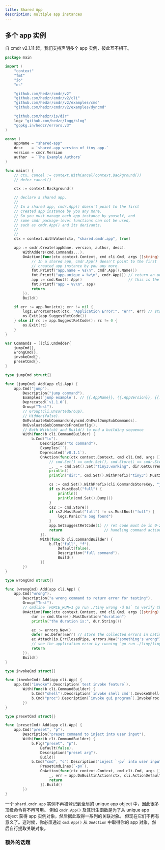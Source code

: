 ```yaml
---
title: Shared App
description: multiple app instances
---
```


## 多个 app 实例

自 cmdr v2.1.11 起，我们支持声明多个 app 实例，彼此互不相干。

```go title="examples/shared/main.go"
package main

import (
	"context"
	"fmt"
	"io"
	"os"

	"github.com/hedzr/cmdr/v2"
	"github.com/hedzr/cmdr/v2/cli"
	"github.com/hedzr/cmdr/v2/examples/cmd"
	"github.com/hedzr/cmdr/v2/examples/dyncmd"

	"github.com/hedzr/is/dir"
	logz "github.com/hedzr/logg/slog"
	"gopkg.in/hedzr/errors.v3"
)

const (
	appName = "shared-app"
	desc    = `shared-app version of tiny app.`
	version = cmdr.Version
	author  = `The Example Authors`
)

func main() {
	// ctx, cancel := context.WithCancel(context.Background())
	// defer cancel()

	ctx := context.Background()

	// declare a shared app.
	//
	// In a shared app, cmdr.App() doesn't point to the first
	// created app instance by you any more.
	// So you must manage each app instance by youself, and
	// some cmdr package-level functions can not be used,
	// such as cmdr.App() and its derivants.
	//
	//
	ctx = context.WithValue(ctx, "shared.cmdr.app", true)

	app := cmdr.Create(appName, version, author, desc).
		WithAdders(cmd.Commands...).
		OnAction(func(ctx context.Context, cmd cli.Cmd, args []string) (err error) {
			// In a shared app, cmdr.App() doesn't point to the first
			// created app instance by you any more.
			fmt.Printf("app.name = %s\n", cmdr.App().Name())
			fmt.Printf("app.unique = %v\n", cmdr.App()) // return an uncertain app object
			app := cmd.Root().App()                     // this is the real app object associate with current RootCommand
			fmt.Printf("app = %v\n", app)
			return
		}).
		Build()

	if err := app.Run(ctx); err != nil {
		logz.ErrorContext(ctx, "Application Error:", "err", err) // stacktrace if in debug mode/build
		os.Exit(app.SuggestRetCode())
	} else if rc := app.SuggestRetCode(); rc != 0 {
		os.Exit(rc)
	}
}

var Commands = []cli.CmdAdder{
	jumpCmd{},
	wrongCmd{},
	invokeCmd{},
	presetCmd{},
}

type jumpCmd struct{}

func (jumpCmd) Add(app cli.App) {
	app.Cmd("jump").
		Description("jump command").
		Examples(`jump example`). // {{.AppName}}, {{.AppVersion}}, {{.DadCommands}}, {{.Commands}}, ...
		Deprecated(`v1.1.0`).
		Group("Test").
		// Group(cli.UnsortedGroup).
		// Hidden(false).
		OnEvaluateSubCommands(dyncmd.OnEvalJumpSubCommands).
		OnEvaluateSubCommandsFromConfig().
		// Both With(cb) and Build() to end a building sequence
		With(func(b cli.CommandBuilder) {
			b.Cmd("to").
				Description("to command").
				Examples(``).
				Deprecated(`v0.1.1`).
				OnAction(func(ctx context.Context, cmd cli.Cmd, args []string) (err error) {
					// cmd.Set() == cmdr.Set(), cmd.Store() == cmdr.Store(cmd.GetDottedPath())
					_, _ = cmd.Set().Set("tiny3.working", dir.GetCurrentDir())
					println()
					println("dir:", cmd.Set().WithPrefix("tiny3").MustString("working"))

					cs := cmd.Set().WithPrefix(cli.CommandsStoreKey, "jump.to")
					if cs.MustBool("full") {
						println()
						println(cmd.Set().Dump())
					}
					cs2 := cmd.Store()
					if cs2.MustBool("full") != cs.MustBool("full") {
						logz.Panic("a bug found")
					}
					app.SetSuggestRetCode(1) // ret code must be in 0-255
					return                   // handling command action here
				}).
				With(func(b cli.CommandBuilder) {
					b.Flg("full", "f").
						Default(false).
						Description("full command").
						Build()
				})
		})
}

type wrongCmd struct{}

func (wrongCmd) Add(app cli.App) {
	app.Cmd("wrong").
		Description("a wrong command to return error for testing").
		Group("Test").
		// cmdline `FORCE_RUN=1 go run ./tiny wrong -d 8s` to verify this command to see the returned application error.
		OnAction(func(ctx context.Context, cmd cli.Cmd, args []string) (err error) {
			dur := cmd.Store().MustDuration("duration")
			println("the duration is:", dur.String())

			ec := errors.New()
			defer ec.Defer(&err) // store the collected errors in native err and return it
			ec.Attach(io.ErrClosedPipe, errors.New("something's wrong"), os.ErrPermission)
			// see the application error by running `go run ./tiny/tiny/main.go wrong`.
			return
		}).
		Build()
}

type invokeCmd struct{}

func (invokeCmd) Add(app cli.App) {
	app.Cmd("invoke").Description(`test invoke feature`).
		With(func(b cli.CommandBuilder) {
			b.Cmd("shell").Description(`invoke shell cmd`).InvokeShell(`ls -la`).UseShell("/bin/bash").OnAction(nil).Build()
			b.Cmd("proc").Description(`invoke gui program`).InvokeProc(`say "hello, world!"`).OnAction(nil).Build()
		})
}

type presetCmd struct{}

func (presetCmd) Add(app cli.App) {
	app.Cmd("preset", "p").
		Description("preset command to inject into user input").
		With(func(b cli.CommandBuilder) {
			b.Flg("preset", "p").
				Default(false).
				Description("preset arg").
				Build()
			b.Cmd("cmd", "c").Description("inject `-pv` into user input cmdline").
				PresetCmdLines(`-pv`).
				OnAction(func(ctx context.Context, cmd cli.Cmd, args []string) (err error) {
					_, err = app.DoBuiltinAction(ctx, cli.ActionDefault)
					return
				}).Build()
		})
}
```

一个 `shard.cmdr.app` 实例不再被登记到全局的 unique app object 中，因此很多顶级命令将不再可用。
例如 `cmdr.App()` 及其衍生函数是为了从 unique app object 获得 app 实例对象，然后据此取得一系列的关联对象。
但现在它们不再有意义了。这时候，你必须通过 `cmd.App()` 从 `OnAction` 中取得你的 app 对象，然后自行提取关联对象。

### 额外的话题

<Cards>
  <Card title="With Options" href="../g71-with-options" />
  <Card title="Package Level Functions" href="../g70-package-level-functions" />
</Cards>
